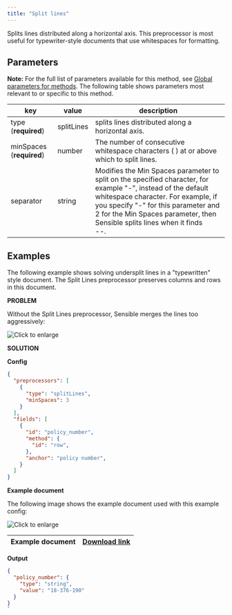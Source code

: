 ```yaml
---
title: "Split lines"
---
```


Splits lines distributed along a horizontal axis. This preprocessor is most useful for typewriter-style documents that use whitespaces for formatting. 

## Parameters

**Note:** For the full list of parameters available for this method, see [Global parameters for methods](/senseml-reference/field-query-object/method-object#global-parameters-for-methods). The following table shows parameters most relevant to or specific to this method.

| key                      | value      | description                                                                                                                                                                                                                                                               |
| ------------------------ | ---------- | ------------------------------------------------------------------------------------------------------------------------------------------------------------------------------------------------------------------------------------------------------------------------- |
| type (**required**)      | splitLines | splits lines distributed along a horizontal axis.                                                                                                                                                                                                                         |
| minSpaces (**required**) | number     | The number of consecutive whitespace characters (&#x20;) at or above which to split lines.                                                                                                                                                                                |
| separator                | string     | Modifies the Min Spaces parameter to split on the specified character, for example "-", instead of the default whitespace character. For example, if you specify "-" for this parameter and 2 for the Min Spaces parameter, then Sensible splits lines when it finds <br/>\--. |

## Examples

The following example shows solving undersplit lines in a "typewritten" style document. The Split Lines preprocessor preserves columns and rows in this document.

**PROBLEM**

Without the Split Lines preprocessor, Sensible merges the lines too aggressively:

![Click to enlarge](/images/split_lines_2.png)

**SOLUTION**

**Config**

```JSON JSON 
{
  "preprocessors": [
    {
      "type": "splitLines",
      "minSpaces": 3
    }
  ],
  "fields": [
    {
      "id": "policy_number",
      "method": {
        "id": "row",
      },
      "anchor": "policy number",
    }
  ]
}
```
**Example document**

The following image shows the example document used with this example config:

![Click to enlarge](/images/split_lines.png)

| Example document | [Download link](https://raw.githubusercontent.com/sensible-hq/sensible-docs/main/readme-sync/assets/v0/pdfs/split%5Flines.pdf) |
| ---------------- | ------------------------------------------------------------------------------------------------------------------------------ |

**Output**

```JSON JSON 
{
  "policy_number": {
    "type": "string",
    "value": "18-376-190"
  }
}
`